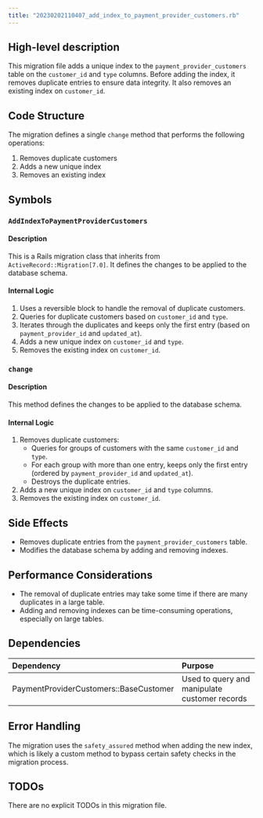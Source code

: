 ```yaml
---
title: "20230202110407_add_index_to_payment_provider_customers.rb"
---
```


## High-level description
This migration file adds a unique index to the `payment_provider_customers` table on the `customer_id` and `type` columns. Before adding the index, it removes duplicate entries to ensure data integrity. It also removes an existing index on `customer_id`.

## Code Structure
The migration defines a single `change` method that performs the following operations:
1. Removes duplicate customers
2. Adds a new unique index
3. Removes an existing index

## Symbols

### `AddIndexToPaymentProviderCustomers`
#### Description
This is a Rails migration class that inherits from `ActiveRecord::Migration[7.0]`. It defines the changes to be applied to the database schema.

#### Internal Logic
1. Uses a reversible block to handle the removal of duplicate customers.
2. Queries for duplicate customers based on `customer_id` and `type`.
3. Iterates through the duplicates and keeps only the first entry (based on `payment_provider_id` and `updated_at`).
4. Adds a new unique index on `customer_id` and `type`.
5. Removes the existing index on `customer_id`.

### `change`
#### Description
This method defines the changes to be applied to the database schema.

#### Internal Logic
1. Removes duplicate customers:
   - Queries for groups of customers with the same `customer_id` and `type`.
   - For each group with more than one entry, keeps only the first entry (ordered by `payment_provider_id` and `updated_at`).
   - Destroys the duplicate entries.
2. Adds a new unique index on `customer_id` and `type` columns.
3. Removes the existing index on `customer_id`.

## Side Effects
- Removes duplicate entries from the `payment_provider_customers` table.
- Modifies the database schema by adding and removing indexes.

## Performance Considerations
- The removal of duplicate entries may take some time if there are many duplicates in a large table.
- Adding and removing indexes can be time-consuming operations, especially on large tables.

## Dependencies
| Dependency | Purpose |
|:-----------|:--------|
| PaymentProviderCustomers::BaseCustomer | Used to query and manipulate customer records |

## Error Handling
The migration uses the `safety_assured` method when adding the new index, which is likely a custom method to bypass certain safety checks in the migration process.

## TODOs
There are no explicit TODOs in this migration file.